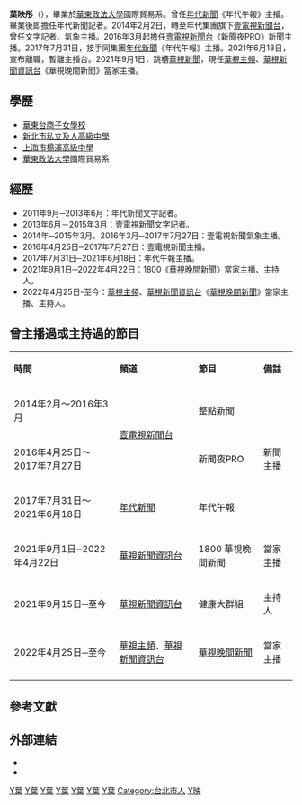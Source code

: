 {{生者传记来源}}
{{主播資訊
| 主播頭銜     = [[華視新聞資訊台|華視新聞資訊台]]《華視晚間新聞》當家主播
| 主播姓名     = 葉映彤
| 主播英文名字 = Summer
| 主播出生日期 = {{birth_date_and_age|1988|12|22}}
| 星座         = [[山羊座|山羊座]]
| 主播逝世年分 = 
| 主播逝世日期 = 
| 主播照片檔案 = 
| 主播照片尺寸 = 
| 國籍         = {{ROC}}
| 籍貫         = [[台北市|台北市]]
| 出生地       = {{TWN}}[[台北市|台北市]]
| 逝世地       = 
| 最高學歷     = [[華東政法大學|華東政法大學]]國際貿易系
| 暱稱         = 葉夏天
| 綽號         = 
| 血型         = O
| 身高         = 170
| 體重         = 
| 婚姻狀況     = 已婚
| 配偶         = {{marriage|徐霈修|2019年}}
| 信仰宗教     = 
| 官方網站     = https://www.facebook.com/summer1222
| 備註         = 
}}

'''葉映彤'''（{{bd|1988年|12月22日|||catIdx=C葉}}），畢業於[[華東政法大學|華東政法大學]]國際貿易系。曾任[[年代新聞|年代新聞]]《年代午報》主播。畢業後即擔任年代新聞記者。2014年2月2日，轉至年代集團旗下[[壹電視新聞台|壹電視新聞台]]，曾任文字記者、氣象主播。2016年3月起擔任[[壹電視新聞台|壹電視新聞台]]《新聞夜PRO》新聞主播。2017年7月31日，接手同集團[[年代新聞|年代新聞]]《年代午報》主播。2021年6月18日，宣布離職，暫離主播台。2021年9月1日，跳槽[[華視新聞|華視新聞]]，現任[[華視主頻|華視主頻]]、[[華視新聞資訊台|華視新聞資訊台]]《華視晚間新聞》當家主播。

== 學歷 ==
*[[華東台商子女學校|華東台商子女學校]]
*[[新北市私立及人高級中學|新北市私立及人高級中學]]
*[[上海市楊浦高級中學|上海市楊浦高級中學]]
*[[華東政法大學|華東政法大學]]國際貿易系

== 經歷 ==
*2011年9月─2013年6月：年代新聞文字記者。
*2013年6月－2015年3月：壹電視新聞文字記者。
*2014年─2015年3月、2016年3月─2017年7月27日：壹電視新聞氣象主播。
*2016年4月25日─2017年7月27日：壹電視新聞主播。
*2017年7月31日─2021年6月18日：年代午報主播。
*2021年9月1日─2022年4月22日：1800《[[華視晚間新聞|華視晚間新聞]]》當家主播、主持人。
*2022年4月25日-至今：[[華視主頻|華視主頻]]、[[華視新聞資訊台|華視新聞資訊台]]《[[華視晚間新聞|華視晚間新聞]]》當家主播、主持人。

== 曾主播過或主持過的節目 ==
{|class="wikitable"
|- style="background:snow; color:black" align=center
|'''時間'''||'''頻道'''||'''節目'''||'''備註'''
|-
|2014年2月～2016年3月||rowspan=2|[[壹電視新聞台|壹電視新聞台]]||整點新聞||rowspan=3|新聞主播
|-
|2016年4月25日～2017年7月27日||新聞夜PRO
|-
|2017年7月31日～2021年6月18日||[[年代新聞|年代新聞]]||年代午報
|-
|2021年9月1日─2022年4月22日||[[華視新聞資訊台|華視新聞資訊台]]||1800 華視晚間新聞||當家主播
|-
|2021年9月15日─至今||[[華視新聞資訊台|華視新聞資訊台]]||健康大群組||主持人
|-
|2022年4月25日─至今||[[華視主頻|華視主頻]]、[[華視新聞資訊台|華視新聞資訊台]]||[[華視晚間新聞|華視晚間新聞]]||當家主播
|-
|}

== 參考文獻 ==
{{reflist}}

== 外部連結 ==
*{{facebook|summer1222}}
*{{Instagram|summer.lovenews}}


{{DEFAULTSORT:Y葉}}
[[Category:壹電視主播|Y葉]]
[[Category:年代主播|Y葉]]
[[Category:華視主播|Y葉]]
[[Category:台灣公廣主播|Y葉]]
[[Category:台灣電視主播|Y葉]]
[[Category:台灣女性記者|Y葉]]
[[Category:華東政法大學校友|Y葉]]
[[Category:台北市人|Category:台北市人]]
[[Category:葉姓|Y映]]